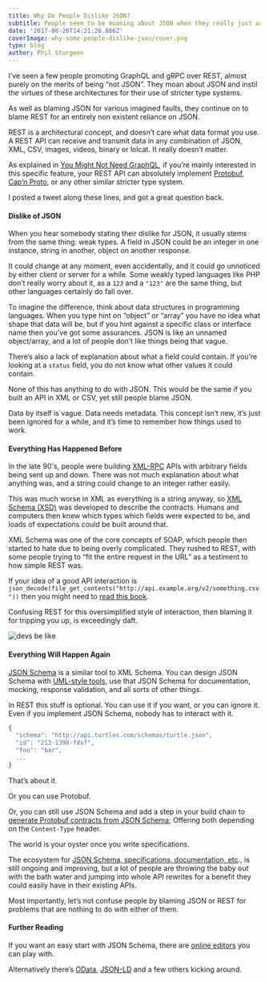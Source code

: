 ```yaml
---
title: Why Do People Dislike JSON?
subtitle: People seem to be moaning about JSON when they really just are upset with unspecified data.
date: '2017-08-26T14:21:26.866Z'
coverImage: why-some-people-dislike-json/cover.png
type: blog
author: Phil Sturgeon
---
```


I’ve seen a few people promoting GraphQL and gRPC over REST, almost purely on
the merits of being “not JSON”. They moan about JSON and instil the virtues of
these architectures for their use of stricter type systems.

As well as blaming JSON for various imagined faults, they continue on to blame
REST for an entirely non existent reliance on JSON.

REST is a architectural concept, and doesn’t care what data format you use. A
REST API can receive and transmit data in any combination of JSON, XML, CSV,
images, videos, binary or lolcat. It really doesn’t matter.

As explained in [You Might Not Need
GraphQL](https://blog.apisyouwonthate.com/you-might-not-need-graphql-9f875d7585b5#9a7c),
if you’re mainly interested in this specific feature, your REST API can
absolutely implement
[Protobuf](https://developers.google.com/protocol-buffers/), [Cap’n
Proto](https://capnproto.org/), or any other similar stricter type system.

I posted a tweet along these lines, and got a great question back.

#### Dislike of JSON

When you hear somebody stating their dislike for JSON, it usually stems from the
same thing: weak types. A field in JSON could be an integer in one instance,
string in another, object on another response.

It could change at any moment, even accidentally, and it could go unnoticed by
either client or server for a while. Some weakly typed languages like PHP don’t
really worry about it, as a `123` and a `"123"` are the same thing, but other
languages certainly do fall over.

To imagine the difference, think about data structures in programming languages.
When you type hint on “object” or “array” you have no idea what shape that data
will be, but if you hint against a specific class or interface name then you’ve
got some assurances. JSON is like an unnamed object/array, and a lot of people
don’t like things being that vague.

There’s also a lack of explanation about what a field could contain. If you’re
looking at a `status` field, you do not know what other values it could contain.

None of this has anything to do with JSON. This would be the same if you built
an API in XML or CSV, yet still people blame JSON.

Data by itself is vague. Data needs metadata. This concept isn’t new, it’s just
been ignored for a while, and it’s time to remember how things used to work.

#### Everything Has Happened Before

In the late 90's, people were building [XML-RPC](http://xml-rpc.net/) APIs with
arbitrary fields being sent up and down. There was not much explanation about
what anything was, and a string could change to an integer rather easily.

This was much worse in XML as everything is a string anyway, so [XML Schema
(XSD)](https://www.w3.org/standards/xml/schema) was developed to describe the
contracts. Humans and computers then knew which types which fields were expected
to be, and loads of expectations could be built around that.

XML Schema was one of the core concepts of SOAP, which people then started to
hate due to being overly complicated. They rushed to REST, with some people
trying to “fit the entire request in the URL” as a testiment to how simple REST
was.

If your idea of a good API interaction is
`json_decode(file_get_contents("http://api.example.org/v2/something.csv"))` then
you might need to [read this
book](https://apisyouwonthate.com/books/build-apis-you-wont-hate.html).

Confusing REST for this oversimplified style of interaction, then blaming it for
tripping you up, is exceedingly daft.

![devs be like](/images/posts/rest-baton.jpeg)

#### Everything Will Happen Again

[JSON Schema](http://json-schema.org/) is a similar tool to XML Schema. You can
design JSON Schema with [UML-style
tools](https://www.liquid-technologies.com/json-schema-editor), use that JSON
Schema for documentation, mocking, response validation, and all sorts of other
things.

In REST this stuff is optional. You can use it if you want, or you can ignore
it. Even if you implement JSON Schema, nobody has to interact with it.

```js
{
  "schema": "http://api.turtles.com/schemas/turtle.json",
  "id": "213-1398-fdsf",
  "foo": "bar",
  ...
}
```

That’s about it.

Or you can use Protobuf.

Or, you can still use JSON Schema and add a step in your build chain to
[generate Protobuf contracts from JSON
Schema](https://www.npmjs.com/package/jsonschema-protobuf); Offering both
depending on the `Content-Type` header.

The world is your oyster once you write specifications.

The ecosystem for [JSON Schema, specifications, documentation,
etc](https://philsturgeon.uk/api/2017/07/20/my-vision-for-a-perfect-world-in-api-specification/).,
is still ongoing and improving, but a lot of people are throwing the baby out
with the bath water and jumping into whole API rewrites for a benefit they could
easily have in their existing APIs.

Most importantly, let’s not confuse people by blaming JSON or REST for problems
that are nothing to do with either of them.

#### Further Reading

If you want an easy start with JSON Schema, there are [online
editors](http://jsoneditoronline.org/) you can play with.

Alternatively there’s [OData](http://odata.org), [JSON-LD](https://json-ld.org)
and a few others kicking around.